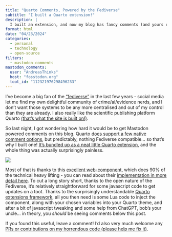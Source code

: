 ```yaml
---
title: "Quarto Comments, Powered by the Fediverse"
subtitle: "I built a Quarto extension!"
description: |
  I built an extension, and now my blog has fancy comments (and yours can too!)
format: html
date: "04/23/2024"
categories: 
  - personal
  - technology
  - open-source
filters:
  - mastodon-comments
mastodon_comments:
  user: "AndreasThinks"
  host: "fosstodon.org"
  toot_id: "112321976298496233"
---
```


I've become a big fan of the ["fediverse"](https://en.wikipedia.org/wiki/Fediverse) in the last few years - social media let me find my own delightful community of crime/ai/evidence nerds, and I don't want those systems to be any more centralised and out of my control than they are already. I also really like the scientific publishing platform Quarto [(that's what the site is built on!)](../migrated_to_quarto/index.ipynb).

So last night, I got wondering how hard it would be to get Mastodon powered comments on this blog. Quarto [does support a few native comment options](https://quarto.org/docs/output-formats/html-basics.html#commenting), but predictably, nothing Fediverse compatible... so that's why I built one! [It's bundled up as a neat little Quarto extension](https://github.com/AndreasThinks/quarto-mastodon-comments), and the whole thing was actually surprisingly painless. 

![](wordmark-white-text.svg){fig-align="center"}

Most of that is thanks to this [excellent web-component](https://github.com/dpecos/mastodon-comments?tab=readme-ov-file), which does 90% of the technical heavy lifting - you can read about their [implementation in more detail here](https://danielpecos.com/2022/12/25/mastodon-as-comment-system-for-your-static-blog/). To cut a long story short, thanks to the open nature of the Fediverse, it's relatively straightforward for some javascript code to get updates on a toot.  Thanks to the surprisingly understandable [Quarto extensions framework](https://quarto.org/docs/extensions/), all you then need is some Lua code to inject the component, along with your chosen variables into your Quarto theme, and after a bit of javascript tweaking and some help from ChatGPT, bob's your uncle... in theory, you *should* be seeing comments below this post.

If you found this useful, leave a comment! I'd also very much welcome any [PRs or contributions on my horrendous code (please help me fix it)](https://github.com/AndreasThinks/quarto-mastodon-comments).
